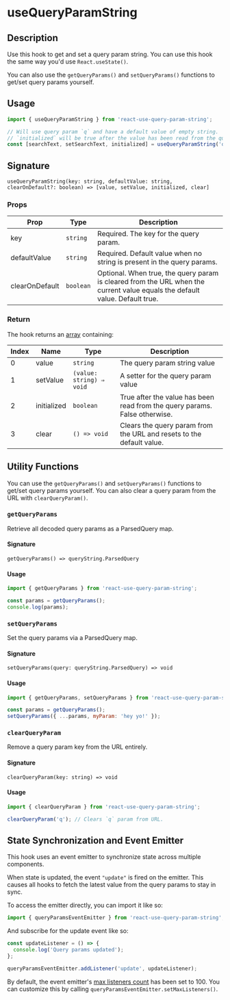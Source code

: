 
<Meta title="Hooks/useQueryParamString" />

<h1>useQueryParamString</h1>

## Description

Use this hook to get and set a query param string. You can use this hook the same way you'd use `React.useState()`.

You can also use the `getQueryParams()` and `setQueryParams()` functions to get/set query params yourself.

## Usage

```jsx
import { useQueryParamString } from 'react-use-query-param-string';
```

```jsx
// Will use query param `q` and have a default value of empty string.
// `initialized` will be true after the value has been read from the query params.
const [searchText, setSearchText, initialized] = useQueryParamString('q', '');
```

## Signature

`useQueryParamString(key: string, defaultValue: string, clearOnDefault?: boolean) => [value, setValue, initialized, clear]`

### Props

| Prop           | Type      | Description                                                                                                                 |
| -------------- | --------- | --------------------------------------------------------------------------------------------------------------------------- |
| key            | `string`  | Required. The key for the query param.                                                                                      |
| defaultValue   | `string`  | Required. Default value when no string is present in the query params.                                                      |
| clearOnDefault | `boolean` | Optional. When true, the query param is cleared from the URL when the current value equals the default value. Default true. |

### Return

The hook returns an [array](https://developer.mozilla.org/en-US/docs/Web/JavaScript/Reference/Global_Objects/Array) containing:

| Index | Name        | Type                     | Description                                                                |
| ----- | ----------- | ------------------------ | -------------------------------------------------------------------------- |
| 0     | value       | `string`                 | The query param string value                                               |
| 1     | setValue    | `(value: string) ⇒ void` | A setter for the query param value                                         |
| 2     | initialized | `boolean`                | True after the value has been read from the query params. False otherwise. |
| 3     | clear       | `() => void`             | Clears the query param from the URL and resets to the default value.       |

## Utility Functions

You can use the `getQueryParams()` and `setQueryParams()` functions to get/set query params yourself. You can also clear a query param from the URL with `clearQueryParam()`.

### `getQueryParams`

Retrieve all decoded query params as a ParsedQuery map.

#### Signature

`getQueryParams() => queryString.ParsedQuery`

#### Usage

```jsx
import { getQueryParams } from 'react-use-query-param-string';
```

```jsx
const params = getQueryParams();
console.log(params);
```

### `setQueryParams`

Set the query params via a ParsedQuery map.

#### Signature

`setQueryParams(query: queryString.ParsedQuery) => void`

#### Usage

```jsx
import { getQueryParams, setQueryParams } from 'react-use-query-param-string';
```

```jsx
const params = getQueryParams();
setQueryParams({ ...params, myParam: 'hey yo!' });
```

### `clearQueryParam`

Remove a query param key from the URL entirely.

#### Signature

`clearQueryParam(key: string) => void`

#### Usage

```jsx
import { clearQueryParam } from 'react-use-query-param-string';
```

```jsx
clearQueryParam('q'); // Clears `q` param from URL.
```

## State Synchronization and Event Emitter

This hook uses an event emitter to synchronize state across multiple components.

When state is updated, the event `"update"` is fired on the emitter. This causes all hooks to fetch the latest value from the query params to stay in sync.

To access the emitter directly, you can import it like so:

```jsx
import { queryParamsEventEmitter } from 'react-use-query-param-string';
```

And subscribe for the update event like so:

```jsx
const updateListener = () => {
  console.log('Query params updated');
};

queryParamsEventEmitter.addListener('update', updateListener);
```

By default, the event emitter's [max listeners count](https://nodejs.org/api/events.html#emittersetmaxlistenersn) has been set to 100. You can customize this by calling `queryParamsEventEmitter.setMaxListeners()`.
